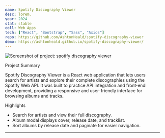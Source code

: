 ```yaml
---
name: Spotify Discography Viewer
desc: lorem.
year: 2024
stat: stable
coll: Web Apps
tech: ["React", "Bootstrap", "Sass", "Axios"]
repo: https://github.com/AshtonHeald/spotify-discography-viewer
demo: https://ashtonheald.github.io/spotify-discography-viewer/
---
```



![Screenshot of project: spotify discography viewer](https://ashtonheald.github.io/spotify-discography-viewer/spotify_discography_viewer.webp)

<SectionHeading>Project Summary</SectionHeading>

Spotify Discography Viewer is a React web application that lets users search for artists and explore their complete discographies using the Spotify Web API. It was built to practice API integration and front-end development, providing a responsive and user-friendly interface for browsing albums and tracks.

<SectionHeading>Highlights</SectionHeading>

- Search for artists and view their full discography.
- Album modal displays cover, release date, and tracklist.
- Sort albums by release date and paginate for easier navigation.

---
